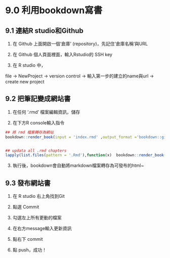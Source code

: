 # 9.0 利用bookdown寫書


## 9.1 連結R studio和Github

1. 在 Github 上面開啟一個'倉庫' (repository)，先記住'倉庫名稱'與URL

2. 在 Github 個人頁面裡面，輸入Rstudio的 SSH key

3. 在 R studio 中，

  file -> NewProject -> version control -> 輸入第一步的建立的name與url -> create new project


## 9.2 把筆記變成網站書

1. 在任何 '.rmd' 檔案編輯資訊，儲存

2. 在下方R console輸入指令

```r

## 將 rmd 檔案轉存為網站
bookdown::render_book(input = 'index.rmd' ,output_format ='bookdown::gitbook',encoding='UTF-8')


## updata all .rmd chapters
lapply(list.files(pattern = '.Rmd'),function(x)  bookdown::render_book(input = paste0(x) ,output_format ='bookdown::gitbook',encoding='UTF-8'))

```

3. 執行後，bookdown會自動將markdown檔案轉存為可發布的html~


## 9.3 發布網站書

1. 在 R studio 右上角找到Git

2. 點選 Commit

3. 勾選左上所有更動的檔案

4. 在右方message輸入更新資訊

5. 點右下 commit

6. 點 push，成功！


